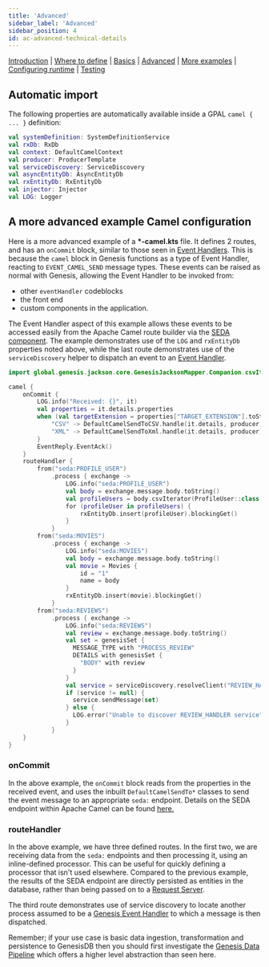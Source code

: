 ---
title: 'Advanced'
sidebar_label: 'Advanced'
sidebar_position: 4
id: ac-advanced-technical-details
---

[Introduction](/creating-applications/defining-your-application/integrations/apache-camel/apache-camel/)  | [Where to define](/creating-applications/defining-your-application/integrations/apache-camel/ac-define/) | [Basics](/creating-applications/defining-your-application/integrations/apache-camel/ac-technical-details/) |  [Advanced](/creating-applications/defining-your-application/integrations/apache-camel/ac-advanced-technical-details/) | [More examples](/creating-applications/defining-your-application/integrations/apache-camel/ac-more-examples/) | [Configuring runtime](/creating-applications/defining-your-application/integrations/apache-camel/ac-configuring-runtime/) | [Testing](/creating-applications/defining-your-application/integrations/apache-camel/ac-testing/)

## Automatic import

The following properties are automatically available inside a GPAL `camel { ... }` definition:

```kotlin
val systemDefinition: SystemDefinitionService
val rxDb: RxDb
val context: DefaultCamelContext
val producer: ProducerTemplate
val serviceDiscovery: ServiceDiscovery
val asyncEntityDb: AsyncEntityDb
val rxEntityDb: RxEntityDb
val injector: Injector
val LOG: Logger
```

## A more advanced example Camel configuration

Here is a more advanced example of a **\*-camel.kts** file. It defines 2 routes, and has an `onCommit` block, similar to those seen in [Event Handlers](/creating-applications/defining-your-application/business-logic/event-handlers/). This is because the `camel` block in Genesis functions as a type of Event Handler, reacting to `EVENT_CAMEL_SEND` message types. These events can be raised as normal with Genesis, allowing the Event Handler to be invoked from:
- other `eventHandler` codeblocks
- the front end
- custom components in the application. 

The Event Handler aspect of this example allows these events to be accessed easily from the Apache Camel route builder via the [SEDA component](https://camel.apache.org/components/3.16.x/seda-component.html).
The example demonstrates use of the `LOG` and `rxEntityDb` properties noted above, while the last route demonstrates use
of the `serviceDiscovery` helper to dispatch an event to an [Event Handler](/creating-applications/defining-your-application/business-logic/event-handlers/).

```kotlin
import global.genesis.jackson.core.GenesisJacksonMapper.Companion.csvIterator

camel {
    onCommit {
        LOG.info("Received: {}", it)
        val properties = it.details.properties
        when (val targetExtension = properties["TARGET_EXTENSION"].toString()) {
            "CSV" -> DefaultCamelSendToCSV.handle(it.details, producer)
            "XML" -> DefaultCamelSendToXml.handle(it.details, producer)
        }
        EventReply.EventAck()
    }
    routeHandler {
        from("seda:PROFILE_USER")
            .process { exchange ->
                LOG.info("seda:PROFILE_USER")
                val body = exchange.message.body.toString()
                val profileUsers = body.csvIterator(ProfileUser::class.java)
                for (profileUser in profileUsers) {
                    rxEntityDb.insert(profileUser).blockingGet()
                }
            }
        from("seda:MOVIES")
            .process { exchange ->
                LOG.info("seda:MOVIES")
                val body = exchange.message.body.toString()
                val movie = Movies {
                    id = "1"
                    name = body
                }
                rxEntityDb.insert(movie).blockingGet()
            }
        from("seda:REVIEWS")
            .process { exchange ->
                LOG.info("seda:REVIEWS")
                val review = exchange.message.body.toString()
                val set = genesisSet {
                  MESSAGE_TYPE with "PROCESS_REVIEW"
                  DETAILS with genesisSet {
                    "BODY" with review
                  }
                }
                val service = serviceDiscovery.resolveClient("REVIEW_HANDLER")
                if (service != null) {
                  service.sendMessage(set)
                } else {
                  LOG.error("Unable to discover REVIEW_HANDLER service")
                }
            }
    }
}
```

### onCommit
In the above example, the `onCommit` block reads from the properties in the received event, and uses the inbuilt `DefaultCamelSendTo*` classes to send the event message to an appropriate `seda:` endpoint. Details on the SEDA endpoint within Apache Camel can be found [here.](https://camel.apache.org/components/3.16.x/seda-component.html)

### routeHandler
In the above example, we have three defined routes. In the first two, we are receiving data from the `seda:` endpoints and then processing it, using an inline-defined processor. This can be useful for quickly defining a processor that isn't used elsewhere. Compared to the previous example, the results of the SEDA endpoint are directly persisted as entities in the database, rather than being passed on to a [Request Server](/creating-applications/defining-your-application/user-interface/request-servers/request-servers/).

The third route demonstrates use of service discovery to locate another process assumed to be a [Genesis Event Handler](/creating-applications/defining-your-application/business-logic/event-handlers/) to which a message is then dispatched.

Remember; if your use case is basic data ingestion, transformation and persistence to GenesisDB then you
should first investigate the [Genesis Data Pipeline](/creating-applications/defining-your-application/integrations/data-pipeline/overview/) which offers a
higher level abstraction than seen here.
